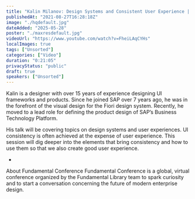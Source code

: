 ```yaml
---
title: "Kalin Milanov: Design Systems and Consistent User Experience | Fundamental Conference"
publishedAt: "2021-08-27T16:28:18Z"
image: "./hqdefault.jpg"
dateAdded: "2025-05-28"
poster: "./maxresdefault.jpg"
videoUrl: "https://www.youtube.com/watch?v=FheiLAqCYHs"
localImages: true
tags: ["Unsorted"]
categories: ["Video"]
duration: "0:21:05"
privacyStatus: "public"
draft: true
speakers: ["Unsorted"]
---
```

Kalin is a designer with over 15 years of experience designing UI frameworks and products. Since he joined SAP over 7 years ago, he was in the forefront of the visual design for the Fiori design system. Recently, he moved to a lead role for defining the product design of SAP’s Business Technology Platform.

His talk will be covering topics on design systems and user experiences. UI consistency is often achieved at the expense of user experience. This session will dig deeper into the elements that bring consistency and how to use them so that we also create good user experience.

-

About Fundamental Conference
Fundamental Conference is a global, virtual conference organized by the Fundamental Library team to spark curiosity and to start a conversation concerning the future of modern enterprise design.
